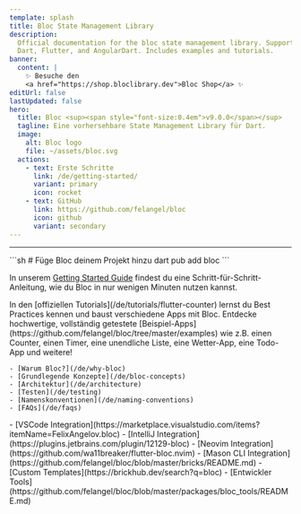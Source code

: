 ```yaml
---
template: splash
title: Bloc State Management Library
description:
  Official documentation for the bloc state management library. Support for
  Dart, Flutter, and AngularDart. Includes examples and tutorials.
banner:
  content: |
    ✨ Besuche den
    <a href="https://shop.bloclibrary.dev">Bloc Shop</a> ✨
editUrl: false
lastUpdated: false
hero:
  title: Bloc <sup><span style="font-size:0.4em">v9.0.0</span></sup>
  tagline: Eine vorhersehbare State Management Library für Dart.
  image:
    alt: Bloc logo
    file: ~/assets/bloc.svg
  actions:
    - text: Erste Schritte
      link: /de/getting-started/
      variant: primary
      icon: rocket
    - text: GitHub
      link: https://github.com/felangel/bloc
      icon: github
      variant: secondary
---
```



<SponsorsGrid
	sponsoredBy="Mit 💖 gesponsert von"
	becomeASponsor="Sponsor werden"
/>

<hr />

<CardGrid>

<SplitCard title="Erste Schritte" icon="rocket">
	```sh
	# Füge Bloc deinem Projekt hinzu
	dart pub add bloc
	```

In unserem [Getting Started Guide](/de/getting-started) findest du eine
Schritt-für-Schritt-Anleitung, wie du Bloc in nur wenigen Minuten nutzen kannst.

</SplitCard>

<Card title="Offizielle Tutorials" icon="star">
	In den [offiziellen Tutorials](/de/tutorials/flutter-counter) lernst du Best
	Practices kennen und baust verschiedene Apps mit Bloc.
</Card>

<Card title="Apps, die Bloc nutzen" icon="laptop">
	Entdecke hochwertige, vollständig getestete
	[Beispiel-Apps](https://github.com/felangel/bloc/tree/master/examples) wie
	z.B. einen Counter, einen Timer, eine unendliche Liste, eine Wetter-App, eine
	Todo-App und weitere!
</Card>

<ListCard title="Lerne" icon="open-book">

    - [Warum Bloc?](/de/why-bloc)
    - [Grundlegende Konzepte](/de/bloc-concepts)
    - [Architektur](/de/architecture)
    - [Testen](/de/testing)
    - [Namenskonventionen](/de/naming-conventions)
    - [FAQs](/de/faqs)

</ListCard>

  <ListCard title="Integrationen" icon="puzzle">
    - [VSCode Integration](https://marketplace.visualstudio.com/items?itemName=FelixAngelov.bloc)
    - [IntelliJ Integration](https://plugins.jetbrains.com/plugin/12129-bloc)
    - [Neovim Integration](https://github.com/wa11breaker/flutter-bloc.nvim)
    - [Mason CLI Integration](https://github.com/felangel/bloc/blob/master/bricks/README.md)
    - [Custom Templates](https://brickhub.dev/search?q=bloc)
    - [Entwickler Tools](https://github.com/felangel/bloc/blob/master/packages/bloc_tools/README.md)
  </ListCard>
</CardGrid>

<Discord joinDiscord="Tritt unserem Discord bei" />
